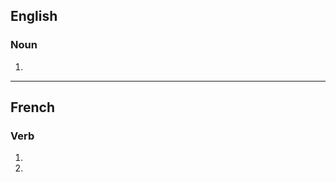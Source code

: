 ==English==

===Noun===
{{head|en|noun plural form}}

# {{plural of|oppression|lang=en}}

----

==French==

===Verb===
{{fr-verb-form}}

# {{inflection of|oppresser||1|p|impf|indc|lang=fr}}
# {{inflection of|oppresser||1|p|pres|subj|lang=fr}}